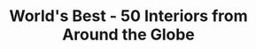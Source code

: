 ---
title: World's Best - 50 Interiors from Around the Globe
slug: worlds-best
month: 1
year: 2024
imageSrc: worlds_best_cover.webp
variant: article
fullArticle: https://shopbetaplus.com/products/worlds-best-50-interiors-from-around-the-globe-pre-order?_pos=2&_sid=50d4666e8&_ss=r
embeddedImages:
  - worlds_best00001.jpg
  - worlds_best00002.jpg
  - worlds_best00003.jpg
  - worlds_best00004.jpg
  - worlds_best00005.jpg
---